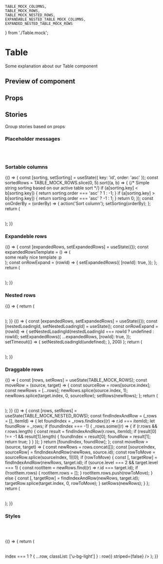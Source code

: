 

	TABLE_MOCK_COLUMNS,
	TABLE_MOCK_ROWS,
	TABLE_MOCK_NESTED_ROWS,
	EXPANDABLE_NESTED_TABLE_MOCK_COLUMNS,
	EXPANDED_NESTED_TABLE_MOCK_ROWS
} from './Table.mock';


<Meta title="Table" component={Table} />

# Table

Some explanation about our Table component

## Preview of component

<Canvas>
	<Story name='Base'>
		<Table columns={TABLE_MOCK_COLUMNS()} rows={TABLE_MOCK_ROWS.slice(0, 5)}/>
	</Story>
</Canvas>

## Props

<ArgsTable of={Table} />

## Stories

Group stories based on props

### Placeholder messages

<Canvas isColumn>
	<Story name='Loading'>
		<Table loading columns={TABLE_MOCK_COLUMNS()} />
	</Story>
	<Story name='No columns'>
		<Table rows={TABLE_MOCK_ROWS}/>
	</Story>
	<Story name='No data'>
		<Table columns={TABLE_MOCK_COLUMNS()} className="u-margin-top" />
	</Story>
</Canvas>

### Sortable columns

<Canvas>
	<Story name='Sortable'>
		{() => {
			const [sorting, setSorting] = useState({ key: 'id', order: 'asc' });
			const sortedRows = TABLE_MOCK_ROWS.slice(0, 5).sort((a, b) => {
				{/* Simple string sorting based on our active table sort */}
				if (a[sorting.key] < b[sorting.key]) {
					return sorting.order === 'asc' ? 1 : -1;
				}
				if (a[sorting.key] > b[sorting.key]) {
					return sorting.order === 'asc' ? -1 : 1;
				}
				return 0;
			});
			const onOrderBy = (orderBy) => {
				action('Sort column');
				setSorting(orderBy);
			};
			return (
				<Table
					columns={TABLE_MOCK_COLUMNS()}
					rows={sortedRows}
					activeSorting={sorting}
					orderBy={setSorting}
				/>
			);
		}}
	</Story>
</Canvas>

### Expandeble rows

<Canvas>
	<Story name='Expandable'>
		{() => {
			const [expandedRows, setExpandedRows] = useState({});
			const expandedRowsTemplate = () => (
				<div>
					some really nice template :p
				</div>
			);
			const onRowExpand = (rowId) => {
				setExpandedRows({
					[rowId]: true,
				});
			};
			return (
				<Table
					dataKey="id"
					columns={TABLE_MOCK_COLUMNS(onRowExpand)}
					rows={TABLE_MOCK_ROWS}
					expandedRows={expandedRows}
					rowExpansionTemplate={expandedRowsTemplate}
				/>
			);
		}}
	</Story>
</Canvas>

### Nested rows

<Canvas>
	<Story name='Nested'>
		{() => {
			return (
				<Table
					columns={TABLE_MOCK_COLUMNS()}
					rows={TABLE_MOCK_NESTED_ROWS}
				/>
			);
		}}
	</Story>
</Canvas>

<Canvas>
	<Story name='Expandable nested'>
		{() => {
			const [expandedRows, setExpandedRows] = useState({});
			const [nestedLoadingId, setNestedLoadingId] = useState();
			const onRowExpand = (rowId) => {
				setNestedLoadingId(nestedLoadingId === rowId ? undefined : rowId);
				setExpandedRows({
					...expandedRows,
					[rowId]: true,
				});
				setTimeout(() => {
					setNestedLoadingId(undefined);
				}, 200)
			};
			return (
				<Table
					dataKey="id"
					columns={EXPANDABLE_NESTED_TABLE_MOCK_COLUMNS(onRowExpand)}
					rows={EXPANDED_NESTED_TABLE_MOCK_ROWS}
					nestedLoadingId={nestedLoadingId}
					expandedRows={expandedRows}
					expandNested={false}
					striped={false}
				/>
			);
		}}
	</Story>
</Canvas>

### Draggable rows

<Canvas>
	<Story name='Draggable'>
		{() => {
			const [rows, setRows] = useState(TABLE_MOCK_ROWS);
			const moveRow = (source, target) => {
				const sourceRow = rows[source.index];
				const newRows = [...rows];
				newRows.splice(source.index, 1);
				newRows.splice(target.index, 0, sourceRow);
				setRows(newRows);
			};
			return (
				<Table
					dataKey="id"
					draggable={true}
					moveRow={moveRow}
					columns={TABLE_MOCK_COLUMNS()}
					rows={rows}
				/>
			);
		}}
	</Story>
</Canvas>

<Canvas>
	<Story name='Draggable nested'>
		{() => {
			const [rows, setRows] = useState(TABLE_MOCK_NESTED_ROWS);
			const findIndexAndRow = (_rows = [], itemId) => {
				let foundIndex = _rows.findIndex((r) => r.id === itemId);
				let foundRow = _rows;
				if (foundIndex === -1) {
					_rows.some((r) => {
						if (r.rows && r.rows.length) {
							const result = findIndexAndRow(r.rows, itemId);
							if (result[0] !== -1 && result[1].length) {
								foundIndex = result[0];
								foundRow = result[1];
								return true;
							}
						}
					});
				}
				return [foundIndex, foundRow];
			};
			const moveRow = (source, target) => {
				const newRows = rows.concat([]);
				const [sourceIndex, sourceRow] = findIndexAndRow(newRows, source.id);
				const rowToMove = sourceRow.splice(sourceIndex, 1)[0];
				if (rowToMove) {
					const [, targetRow] = findIndexAndRow(newRows, target.id);
					if (source.level === 2 && target.level === 1) {
						const rootItem = newRows.find((r) => r.id === target.id);
						if (!rootItem.rows) {
							rootItem.rows = [];
						}
						rootItem.rows.push(rowToMove);
					} else {
						const [, targetRow] = findIndexAndRow(newRows, target.id);
						targetRow.splice(target.index, 0, rowToMove);
					}
					setRows(newRows);
				}
			};
			return (
				<Table
					dataKey="id"
					draggable={true}
					moveRow={moveRow}
					columns={TABLE_MOCK_COLUMNS()}
					rows={rows}
					allowHorizontalDrag={false}
				/>
			);
		}}
	</Story>
</Canvas>

### Styles

<Canvas isColumn>
	<Story name='No stripes'>
		<Table columns={TABLE_MOCK_COLUMNS()} rows={TABLE_MOCK_ROWS.slice(0, 4)} striped={false} />
	</Story>
	<Story name='Primary head'>
		<Table columns={TABLE_MOCK_COLUMNS()} rows={TABLE_MOCK_ROWS.slice(0, 2)} type="primary" />
	</Story>
	<Story name='Secondary head'>
		<Table columns={TABLE_MOCK_COLUMNS()} rows={TABLE_MOCK_ROWS.slice(0, 2)} type="secondary" />
	</Story>
</Canvas>

<Canvas>
	<Story name='Styled rows'>
		{() => {
			return (
				<Table
					columns={TABLE_MOCK_COLUMNS()}
					rows={TABLE_MOCK_ROWS.slice(0, 5).map((row, index) => index === 1 ? { ...row, classList: ['u-bg-light'] } : row)}
					striped={false}
				/>
			);
		}}
	</Story>
</Canvas>
